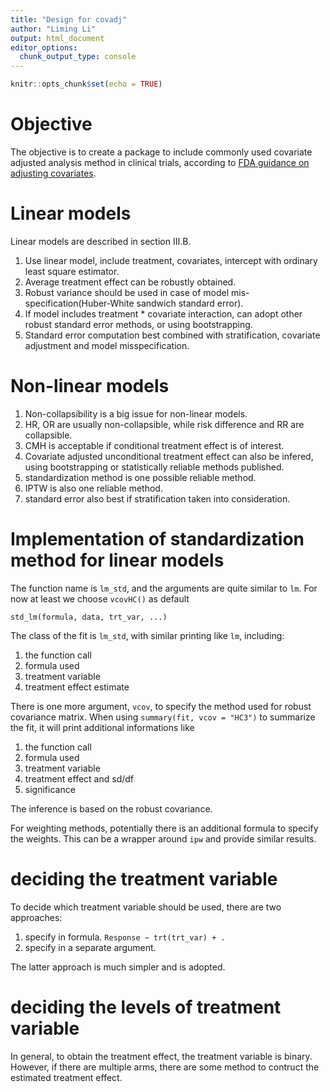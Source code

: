 ```yaml
---
title: "Design for covadj"
author: "Liming Li"
output: html_document
editor_options:
  chunk_output_type: console
---
```


```r
knitr::opts_chunk$set(echo = TRUE)
```

# Objective

The objective is to create a package to include commonly used covariate adjusted analysis method in clinical trials, according to [FDA guidance on adjusting covariates](https://www.fda.gov/regulatory-information/search-fda-guidance-documents/adjusting-covariates-randomized-clinical-trials-drugs-and-biological-products).

# Linear models

Linear models are described in section III.B.

1. Use linear model, include treatment, covariates, intercept with ordinary least square estimator.
1. Average treatment effect can be robustly obtained.
1. Robust variance should be used in case of model mis-specification(Huber-White sandwich standard error).
1. If model includes treatment * covariate interaction, can adopt other robust standard error methods, or using bootstrapping.
1. Standard error computation best combined with stratification, covariate adjustment and model misspecification.

# Non-linear models

1. Non-collapsibility is a big issue for non-linear models.
1. HR, OR are usually non-collapsible, while risk difference and RR are collapsible.
1. CMH is acceptable if conditional treatment effect is of interest.
1. Covariate adjusted unconditional treatment effect can also be infered, using bootstrapping or statistically reliable methods published.
1. standardization method is one possible reliable method.
1. IPTW is also one reliable method.
1. standard error also best if stratification taken into consideration.

# Implementation of standardization method for linear models

The function name is `lm_std`, and the arguments are quite similar to `lm`.
For now at least we choose `vcovHC()` as default

```
std_lm(formula, data, trt_var, ...)
```

The class of the fit is `lm_std`, with similar printing like `lm`, including:

1. the function call
1. formula used
1. treatment variable
1. treatment effect estimate

There is one more argument, `vcov`, to specify the method used for robust covariance matrix.
When using `summary(fit, vcov = "HC3")` to summarize the fit, it will print additional informations like

1. the function call
1. formula used
1. treatment variable
1. treatment effect and sd/df
1. significance

The inference is based on the robust covariance.

For weighting methods, potentially there is an additional formula to specify the weights.
This can be a wrapper around `ipw` and provide similar results.

# deciding the treatment variable

To decide which treatment variable should be used, there are two approaches:

1. specify in formula. `Response ~ trt(trt_var) + .`
1. specify in a separate argument.

The latter approach is much simpler and is adopted.

# deciding the levels of treatment variable

In general, to obtain the treatment effect, the treatment variable is binary.
However, if there are multiple arms, there are some method to contruct the estimated
treatment effect.
